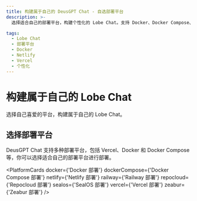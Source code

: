 ```yaml
---
title: 构建属于自己的 DeusGPT Chat - 自选部署平台
description: >-
  选择适合自己的部署平台，构建个性化的 Lobe Chat。支持 Docker、Docker Compose、Netlify、Railway、Repocloud、SealOS、Vercel 和 Zeabur 部署。

tags:
  - Lobe Chat
  - 部署平台
  - Docker
  - Netlify
  - Vercel
  - 个性化
---
```


# 构建属于自己的 Lobe Chat

选择自己喜爱的平台，构建属于自己的 Lobe Chat。

## 选择部署平台

DeusGPT Chat 支持多种部署平台，包括 Vercel、Docker 和 Docker Compose 等，你可以选择适合自己的部署平台进行部署。

<PlatformCards
  docker={'Docker 部署'}
  dockerCompose={'Docker Compose 部署'}
  netlify={'Netlify 部署'}
  railway={'Railway 部署'}
  repocloud={'Repocloud 部署'}
  sealos={'SealOS 部署'}
  vercel={'Vercel 部署'}
  zeabur={'Zeabur 部署'}
/>
